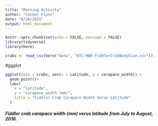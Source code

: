 ```yaml
---
title: "Morning Activity"
author: "Connor Flynn"
date: "8/20/2021"
output: html_document
---
```


```r
knitr::opts_chunk$set(echo = FALSE, message = FALSE)
library(tidyverse)
library(here)

```
```r
crabs <- read_csv(here("data", "HTL-MAR-FiddlerCrabBodySize.csv"))
```

#ggplot 
```r
ggplot(data = crabs, aes(x = Latitude, y = carapace_width)) +
  geom_point()+
  labs(
    x = "latitude",
    y = "carapace width (mm)",
    title = "Fiddler Crab Carapace Width Verus Latitude"
  )
```



##### Fiddler crab carapace width (mm) verus latitude from July to August, 2016. 
















